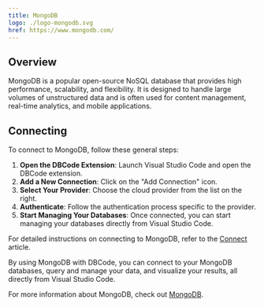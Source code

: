 ```yaml
---
title: MongoDB
logo: ./logo-mongodb.svg
href: https://www.mongodb.com/
---
```



## Overview

MongoDB is a popular open-source NoSQL database that provides high performance, scalability, and flexibility. It is designed to handle large volumes of unstructured data and is often used for content management, real-time analytics, and mobile applications.

## Connecting

To connect to MongoDB, follow these general steps:

1. **Open the DBCode Extension**: Launch Visual Studio Code and open the DBCode extension.
2. **Add a New Connection**: Click on the "Add Connection" icon.
3. **Select Your Provider**: Choose the cloud provider from the list on the right.
4. **Authenticate**: Follow the authentication process specific to the provider.
5. **Start Managing Your Databases**: Once connected, you can start managing your databases directly from Visual Studio Code.

For detailed instructions on connecting to MongoDB, refer to the [Connect](/docs/get-started/connect) article.

By using MongoDB with DBCode, you can connect to your MongoDB databases, query and manage your data, and visualize your results, all directly from Visual Studio Code.

For more information about MongoDB, check out <a href="https://www.mongodb.com/" target="_blank">MongoDB</a>.